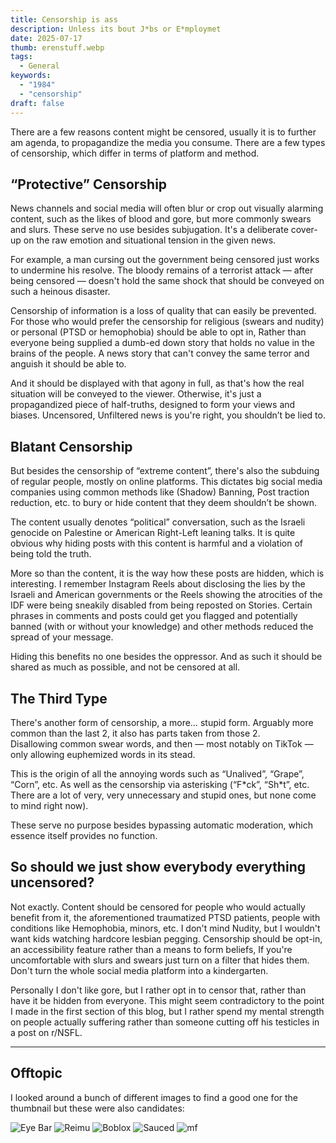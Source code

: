 ```yaml
---
title: Censorship is ass
description: Unless its bout J*bs or E*mploymet
date: 2025-07-17
thumb: erenstuff.webp
tags:
  - General
keywords:
  - "1984"
  - "censorship"
draft: false
---
```


There are a few reasons content might be censored, usually it is to further am agenda, to propagandize the media you consume. There are a few types of censorship, which differ in terms of platform and method.

## “Protective” Censorship

News channels and social media will often blur or crop out visually alarming content, such as the likes of blood and gore, but more commonly swears and slurs. These serve no use besides subjugation. It's a deliberate cover-up on the raw emotion and situational tension in the given news.

For example, a man cursing out the government being censored just works to undermine his resolve. The bloody remains of a terrorist attack — after being censored — doesn't hold the same shock that should be conveyed on such a heinous disaster.

Censorship of information is a loss of quality that can easily be prevented. For those who would prefer the censorship for religious (swears and nudity) or personal (PTSD or hemophobia) should be able to opt in, Rather than everyone being supplied a dumb-ed down story that holds no value in the brains of the people. A news story that can't convey the same terror and anguish it should be able to.

And it should be displayed with that agony in full, as that's how the real situation will be conveyed to the viewer. Otherwise, it's just a propagandized piece of half-truths, designed to form your views and biases. Uncensored, Unfiltered news is you're right, you shouldn’t be lied to.

## Blatant Censorship

But besides the censorship of “extreme content”, there's also the subduing of regular people, mostly on online platforms. This dictates big social media companies using common methods like (Shadow) Banning, Post traction reduction, etc. to bury or hide content that they deem shouldn’t be shown.

The content usually denotes “political” conversation, such as the Israeli genocide on Palestine or American Right-Left leaning talks.
It is quite obvious why hiding posts with this content is harmful and a violation of being told the truth.

More so than the content, it is the way how these posts are hidden, which is interesting. I remember Instagram Reels about disclosing the lies by the Israeli and American governments or the Reels showing the atrocities of the IDF were being sneakily disabled from being reposted on Stories. Certain phrases in comments and posts could get you flagged and potentially banned (with or without your knowledge) and other methods reduced the spread of your message.

Hiding this benefits no one besides the oppressor. And as such it should be shared as much as possible, and not be censored at all.

## The Third Type

There's another form of censorship, a more… stupid form. Arguably more common than the last 2, it also has parts taken from those 2.  
Disallowing common swear words, and then — most notably on TikTok — only allowing euphemized words in its stead.

This is the origin of all the annoying words such as “Unalived”, “Grape”, “Corn”, etc. As well as the censorship via asterisking (“F\*ck”, “Sh\*t”, etc. There are a lot of very, very unnecessary and stupid ones, but none come to mind right now).

These serve no purpose besides bypassing automatic moderation, which essence itself provides no function.

## So should we just show everybody everything uncensored?

Not exactly. Content should be censored for people who would actually benefit from it, the aforementioned traumatized PTSD patients, people with conditions like Hemophobia, minors, etc. I don't mind Nudity, but I wouldn't want kids watching hardcore lesbian pegging. Censorship should be opt-in, an accessibility feature rather than a means to form beliefs, If you're uncomfortable with slurs and swears just turn on a filter that hides them. Don't turn the whole social media platform into a kindergarten.

Personally I don't like gore, but I rather opt in to censor that, rather than have it be hidden from everyone. This might seem contradictory to the point I made in the first section of this blog, but I rather spend my mental strength on people actually suffering rather than someone cutting off his testicles in a post on r/NSFL.

---

## Offtopic

I looked around a bunch of different images to find a good one for the thumbnail but these were also candidates:

![Eye Bar](/src/assets/images/blog/censorship/27686bd3f117bc2649926a40db725483.jpg)
![Reimu](/src/assets/images/blog/censorship/ca8998075dd23f66c2c3d8816347a78f.jpg)
![Boblox](/src/assets/images/blog/censorship/images.jpeg)
![Sauced](/src/assets/images/blog/censorship/RDT_20250717_1614248326489148835507461.jpg)
![mf](/src/assets/images/blog/censorship/RDT_20250717_1615173813514550441387354.jpg)
